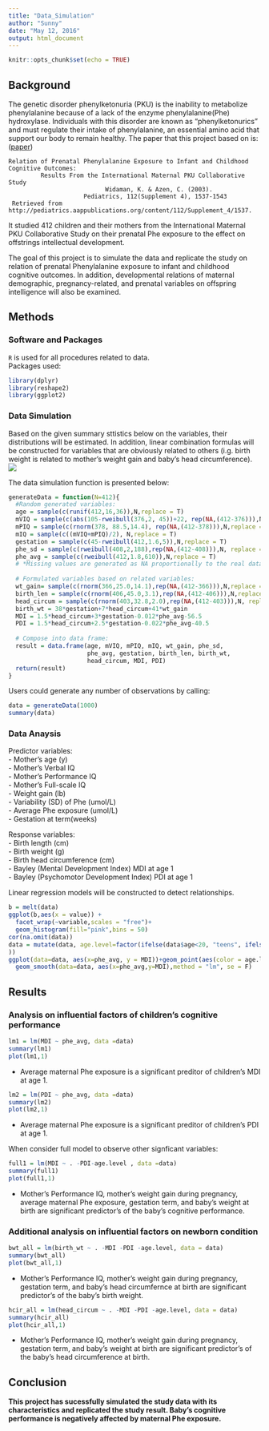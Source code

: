 ```yaml
---
title: "Data_Simulation"
author: "Sunny"
date: "May 12, 2016"
output: html_document
---
```


```r
knitr::opts_chunk$set(echo = TRUE)
```

## Background  
  
The genetic disorder phenylketonuria (PKU) is the inability to metabolize phenylalanine because of a lack of the enzyme phenylalanine(Phe) hydroxylase. Individuals with this disorder are known as "phenylketonurics" and must regulate their intake of phenylalanine, an essential amino acid that support our body to remain healthy. The paper that this project based on is: ([paper](data_sim.pdf))    
```  
Relation of Prenatal Phenylalanine Exposure to Infant and Childhood Cognitive Outcomes:  
         Results From the International Maternal PKU Collaborative Study  
                           Widaman, K. & Azen, C. (2003).  
                     Pediatrics, 112(Supplement 4), 1537-1543  
 Retrieved from http://pediatrics.aappublications.org/content/112/Supplement_4/1537.
```   
It studied 412 children and their mothers from the International Maternal PKU Collaborative Study on their prenatal Phe exposure to the effect on offstrings intellectual development.  

The goal of this project is to simulate the data and replicate the study on relation of prenatal Phenylalanine exposure to infant and childhood cognitive outcomes. In addition, developmental relations of maternal demographic, pregnancy-related, and prenatal variables on offspring intelligence will also be examined.  
  
  
## Methods
  
### Software and Packages 
`R` is used for all procedures related to data.  
Packages used:
```r
library(dplyr)
library(reshape2)
library(ggplot2)
```
  
### Data Simulation  
Based on the given summary sttistics below on the variables, their distributions will be estimated. In addition, linear combination formulas will be constructed for variables that are obviously related to others (i.g. birth weight is related to mother's weight gain and baby's head circumference).  
![](plots/SummaryStatistics.png)  
   
  
The data simulation function is presented below:  
```r
generateData = function(N=412){
  #Random generated variables: 
  age = sample(c(runif(412,16,36)),N,replace = T) 
  mVIQ = sample(c(abs(105-rweibull(376,2, 45))+22, rep(NA,(412-376))),N,replace = T)
  mPIQ = sample(c(rnorm(378, 88.5,14.4), rep(NA,(412-378))),N,replace = T)
  mIQ = sample(c((mVIQ+mPIQ)/2), N,replace = T)
  gestation = sample(c(45-rweibull(412,1.6,5)),N,replace = T)
  phe_sd = sample(c(rweibull(408,2,188),rep(NA,(412-408))),N, replace = T)
  phe_avg = sample(c(rweibull(412,1.8,610)),N,replace = T)
  # *Missing values are generated as NA proportionally to the real data.  
  
  # Formulated variables based on related variables:
  wt_gain= sample(c(rnorm(366,25.0,14.1),rep(NA,(412-366))),N,replace = T)+0.1*gestation
  birth_len = sample(c(rnorm(406,45.0,3.1),rep(NA,(412-406))),N,replace = T)+0.1*gestation
  head_circum = sample(c(rnorm(403,32.8,2.0),rep(NA,(412-403))),N, replace = T)+0.1*gestation-0.001*phe_avg-2  
  birth_wt = 38*gestation+7*head_circum+41*wt_gain
  MDI = 1.5*head_circum+3*gestation-0.012*phe_avg-56.5
  PDI = 1.5*head_circum+2.5*gestation-0.022*phe_avg-40.5
  
  # Compose into data frame:
  result = data.frame(age, mVIQ, mPIQ, mIQ, wt_gain, phe_sd,
                      phe_avg, gestation, birth_len, birth_wt,
                      head_circum, MDI, PDI)
  return(result)
}
```
  
Users could generate any number of observations by calling:  
```r
data = generateData(1000)
summary(data)
```  

### Data Anaysis   
Predictor variables:  
  - Mother's age (y)  
  - Mother's Verbal IQ  
  - Mother's Performance IQ  
  - Mother's Full-scale IQ  
  - Weight gain (lb)  
  - Variability (SD) of Phe (umol/L)  
  - Average Phe exposure (umol/L)  
  - Gestation at term(weeks)  
  
Response variables:  
  - Birth length (cm)  
  - Birth weight (g)  
  - Birth head circumference (cm)  
  - Bayley (Mental Development Index) MDI at age 1  
  - Bayley (Psychomotor Development Index) PDI at age 1  
  
Linear regression models will be constructed to detect relationships.  
  
```r
b = melt(data)
ggplot(b,aes(x = value)) + 
  facet_wrap(~variable,scales = "free")+
  geom_histogram(fill="pink",bins = 50)
cor(na.omit(data))
data = mutate(data, age.level=factor(ifelse(data$age<20, "teens", ifelse(data$age<25,"early.20s",ifelse(data$age<30,"late.20s",ifelse(data$age<35,"early.30s","late.30s")))),levels = c("teens", "early.20s","late.20s", "early.30s", "late.30s"), ordered = T
)) 
ggplot(data=data, aes(x=phe_avg, y = MDI))+geom_point(aes(color = age.level))+
  geom_smooth(data=data, aes(x=phe_avg,y=MDI),method = "lm", se = F)
```
  
## Results  
   
### Analysis on influential factors of children's cognitive performance  
```r
lm1 = lm(MDI ~ phe_avg, data =data)  
summary(lm1)   
plot(lm1,1)   
```   

* Average maternal Phe exposure is a significant preditor of children's MDI at age 1.    
  
```r
lm2 = lm(PDI ~ phe_avg, data =data)  
summary(lm2)  
plot(lm2,1)  
```  

* Average maternal Phe exposure is a significant preditor of children's PDI at age 1.    
  
When consider full model to observe other signficant variables:    
```r
full1 = lm(MDI ~ . -PDI-age.level , data =data)  
summary(full1)  
plot(full1,1)   
```  

* Mother's Performance IQ, mother's weight gain during pregnancy, average maternal Phe exposure, gestation term, and baby's weight at birth are significant predictor's of the baby's cognitive performance.   
  
### Additional analysis on influential factors on newborn condition  
```r
bwt_all = lm(birth_wt ~ . -MDI -PDI -age.level, data = data)  
summary(bwt_all)  
plot(bwt_all,1)  
```   

* Mother's Performance IQ, mother's weight gain during pregnancy, gestation term, and baby's head circumfernce at birth are significant predictor's of the baby's birth weight.  
  
```r
hcir_all = lm(head_circum ~ . -MDI -PDI -age.level, data = data)  
summary(hcir_all)  
plot(hcir_all,1)  
```   

* Mother's Performance IQ, mother's weight gain during pregnancy, gestation term, and baby's weight at birth are significant predictor's of the baby's head circumference at birth.  
  
  
## Conclusion  
  
**This project has sucessfully simulated the study data with its characteristics and replicated the study result. Baby's cognitive performance is negatively affected by maternal Phe exposure.**  